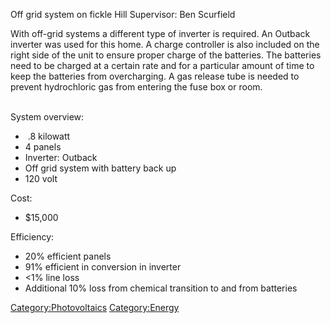 Off grid system on fickle Hill Supervisor: Ben Scurfield 

With off-grid systems a different type of inverter is required. An Outback inverter was used for this home. A charge controller is also included on the right side of the unit to ensure proper charge of the batteries. The batteries need to be charged at a certain rate and for a particular amount of time to keep the batteries from overcharging. A gas release tube is needed to prevent hydrochloric gas from entering the fuse box or room. 

<br> System overview: 

*&nbsp;.8 kilowatt 
*4 panels 
*Inverter: Outback 
*Off grid system with battery back up 
*120 volt

Cost: 

*$15,000

Efficiency: 

*20% efficient panels 
*91% efficient in conversion in inverter 
*&lt;1% line loss 
*Additional 10% loss from chemical transition to and from batteries 

[[Category:Photovoltaics]]
[[Category:Energy]]